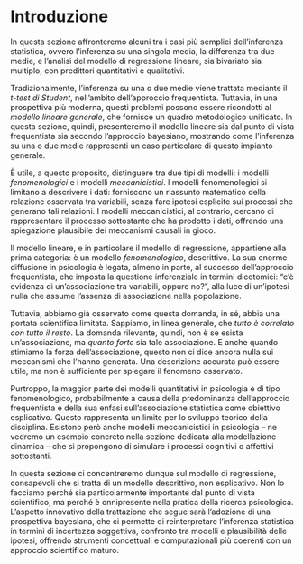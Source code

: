 # Introduzione {.unnumbered}

In questa sezione affronteremo alcuni tra i casi più semplici dell’inferenza statistica, ovvero l’inferenza su una singola media, la differenza tra due medie, e l’analisi del modello di regressione lineare, sia bivariato sia multiplo, con predittori quantitativi e qualitativi.

Tradizionalmente, l’inferenza su una o due medie viene trattata mediante il *t-test di Student*, nell’ambito dell’approccio frequentista. Tuttavia, in una prospettiva più moderna, questi problemi possono essere ricondotti al *modello lineare generale*, che fornisce un quadro metodologico unificato. In questa sezione, quindi, presenteremo il modello lineare sia dal punto di vista frequentista sia secondo l’approccio bayesiano, mostrando come l’inferenza su una o due medie rappresenti un caso particolare di questo impianto generale.

È utile, a questo proposito, distinguere tra due tipi di modelli: i modelli *fenomenologici* e i modelli *meccanicistici*. I modelli fenomenologici si limitano a descrivere i dati: forniscono un riassunto matematico della relazione osservata tra variabili, senza fare ipotesi esplicite sui processi che generano tali relazioni. I modelli meccanicistici, al contrario, cercano di rappresentare il processo sottostante che ha prodotto i dati, offrendo una spiegazione plausibile dei meccanismi causali in gioco.

Il modello lineare, e in particolare il modello di regressione, appartiene alla prima categoria: è un modello *fenomenologico*, descrittivo. La sua enorme diffusione in psicologia è legata, almeno in parte, al successo dell’approccio frequentista, che imposta la questione inferenziale in termini dicotomici: “c’è evidenza di un’associazione tra variabili, oppure no?”, alla luce di un’ipotesi nulla che assume l’assenza di associazione nella popolazione.

Tuttavia, abbiamo già osservato come questa domanda, in sé, abbia una portata scientifica limitata. Sappiamo, in linea generale, che *tutto è correlato con tutto il resto*. La domanda rilevante, quindi, non è se esista un’associazione, ma *quanto forte* sia tale associazione. E anche quando stimiamo la forza dell’associazione, questo non ci dice ancora nulla sui meccanismi che l’hanno generata. Una descrizione accurata può essere utile, ma non è sufficiente per spiegare il fenomeno osservato.

Purtroppo, la maggior parte dei modelli quantitativi in psicologia è di tipo fenomenologico, probabilmente a causa della predominanza dell’approccio frequentista e della sua enfasi sull’associazione statistica come obiettivo esplicativo. Questo rappresenta un limite per lo sviluppo teorico della disciplina. Esistono però anche modelli meccanicistici in psicologia – ne vedremo un esempio concreto nella sezione dedicata alla modellazione dinamica – che si propongono di simulare i processi cognitivi o affettivi sottostanti.

In questa sezione ci concentreremo dunque sul modello di regressione, consapevoli che si tratta di un modello descrittivo, non esplicativo. Non lo facciamo perché sia particolarmente importante dal punto di vista scientifico, ma perché è onnipresente nella pratica della ricerca psicologica. L’aspetto innovativo della trattazione che segue sarà l’adozione di una prospettiva bayesiana, che ci permette di reinterpretare l’inferenza statistica in termini di incertezza soggettiva, confronto tra modelli e plausibilità delle ipotesi, offrendo strumenti concettuali e computazionali più coerenti con un approccio scientifico maturo.




